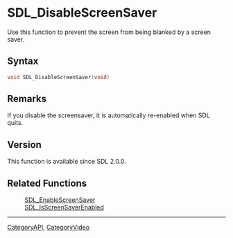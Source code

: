 
= SDL_DisableScreenSaver =
Use this function to prevent the screen from being blanked by a screen saver.


== Syntax ==
<syntaxhighlight lang='c++'>
void SDL_DisableScreenSaver(void)
</syntaxhighlight>

== Remarks ==
If you disable the screensaver, it is automatically re-enabled when SDL quits.

== Version ==
This function is available since SDL 2.0.0.

== Related Functions ==
:[[SDL_EnableScreenSaver]]
:[[SDL_IsScreenSaverEnabled]]

----
[[CategoryAPI]], [[CategoryVideo]]
